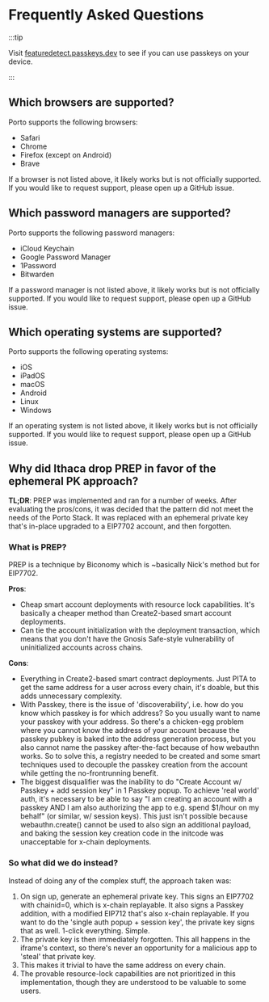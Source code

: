 # Frequently Asked Questions

:::tip

Visit [featuredetect.passkeys.dev](https://featuredetect.passkeys.dev)
to see if you can use passkeys on your device.

:::

## Which browsers are supported?

Porto supports the following browsers:

- Safari
- Chrome
- Firefox (except on Android)
- Brave

If a browser is not listed above, it likely works but is not officially supported.
If you would like to request support, please open up a GitHub issue.

## Which password managers are supported?

Porto supports the following password managers:

- iCloud Keychain
- Google Password Manager
- 1Password
- Bitwarden

If a password manager is not listed above, it likely works but is not officially supported.
If you would like to request support, please open up a GitHub issue.

## Which operating systems are supported?

Porto supports the following operating systems:

- iOS
- iPadOS
- macOS
- Android
- Linux
- Windows

If an operating system is not listed above, it likely works but is not officially supported.
If you would like to request support, please open up a GitHub issue.

## Why did Ithaca drop PREP in favor of the ephemeral PK approach?

**TL;DR**: PREP was implemented and ran for a number of weeks. After evaluating the pros/cons, it was decided that the pattern did not meet the needs of the Porto Stack. It was replaced with an ephemeral private key that's in-place upgraded to a EIP7702 account, and then forgotten.

### What is PREP?

PREP is a technique by Biconomy which is ~basically Nick's method but for EIP7702.

**Pros**:

- Cheap smart account deployments with resource lock capabilities. It's basically a cheaper method than Create2-based smart account deployments.
- Can tie the account initialization with the deployment transaction, which means that you don't have the Gnosis Safe-style vulnerability of uninitialized accounts across chains.

**Cons**:

- Everything in Create2-based smart contract deployments. Just PITA to get the same address for a user across every chain, it's doable, but this adds unnecessary complexity.
- With Passkey, there is the issue of 'discoverability', i.e. how do you know which passkey is for which address? So you usually want to name your passkey with your address. So there's a chicken-egg problem where you cannot know the address of your account because the passkey pubkey is baked into the address generation process, but you also cannot name the passkey after-the-fact because of how webauthn works. So to solve this, a registry needed to be created and some smart techniques used to decouple the passkey creation from the account while getting the no-frontrunning benefit.
- The biggest disqualifier was the inability to do "Create Account w/ Passkey + add session key" in 1 Passkey popup. To achieve 'real world' auth, it's necessary to be able to say "I am creating an account with a passkey AND I am also authorizing the app to e.g. spend $1/hour on my behalf" (or similar, w/ session keys). This just isn't possible because webauthn.create() cannot be used to also sign an additional payload, and baking the session key creation code in the initcode was unacceptable for x-chain deployments.

### So what did we do instead?

Instead of doing any of the complex stuff, the approach taken was:

1. On sign up, generate an ephemeral private key. This signs an EIP7702 with chainid=0, which is x-chain replayable. It also signs a Passkey addition, with a modified EIP712 that's also x-chain replayable. If you want to do the 'single auth popup + session key', the private key signs that as well. 1-click everything. Simple.
2. The private key is then immediately forgotten. This all happens in the iframe's context, so there's never an opportunity for a malicious app to 'steal' that private key.
3. This makes it trivial to have the same address on every chain.
4. The provable resource-lock capabilities are not prioritized in this implementation, though they are understood to be valuable to some users.
